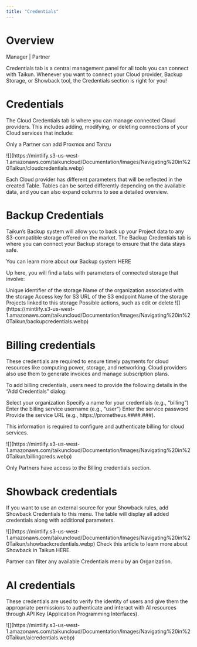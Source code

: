 ```yaml
---
title: "Credentials"
---
```


# Overview

<Icon icon="user-tie" iconType="solid" /> Manager | <Icon icon="handshake" iconType="solid" /> Partner

Credentials tab is a central management panel for all tools you can connect with Taikun. Whenever you want to connect your Cloud provider, Backup Storage, or Showback tool, the Credentials section is right for you!

# Credentials

The Cloud Credentials tab is where you can manage connected Cloud providers. This includes adding, modifying, or deleting connections of your Cloud services that include:

<Warning>Only a Partner can add Proxmox and Tanzu </Warning>

<CardGroup cols={4}>
  <Card title="Amazon Web Services (AWS)" />

  <Card title="Microsoft Azure" />

  <Card title="Google Cloud Platform (GCP)" />

  <Card title="OpenStack" />

  <Card title="Tanzu" />

  <Card title="Proxmox" />

  <Card title="Openshift" />

  <Card title="VMware vSphere" />

  <Card title="Zededa" />

  <Card title="Zadara" />
</CardGroup>

<Frame caption="Cloud credentials">
  ![](https://mintlify.s3-us-west-1.amazonaws.com/taikuncloud/Documentation/Images/Navigating%20in%20Taikun/cloudcredentials.webp)
</Frame>

Each Cloud provider has different parameters that will be reflected in the created Table. Tables can be sorted differently depending on the available data, and you can also expand columns to see a detailed overview.

# Backup Credentials

Taikun’s Backup system will allow you to back up your Project data to any S3-compatible storage offered on the market. The Backup Credentials tab is where you can connect your Backup storage to ensure that the data stays safe.

<Card title="Backup system" icon="right-to-bracket" href="/content/components/card-group" horizontal>
  You can learn more about our Backup system HERE
</Card>

Up here, you will find a tabs with parameters of connected storage that involve:

<Tabs>
  <Tab title="ID">
    Unique identifier of the storage
  </Tab>

  <Tab title="Organization">
    Name of the organization associated with the storage
  </Tab>

  <Tab title="S3 Access Key ID">
    Access key for S3
  </Tab>

  <Tab title="S3 Endpoint">
    URL of the S3 endpoint
  </Tab>

  <Tab title="S3 Name">
    Name of the storage
  </Tab>

  <Tab title="Associated Projects">
    Projects linked to this storage
  </Tab>

  <Tab title="Actions">
    Possible actions, such as edit or delete
  </Tab>
</Tabs>

<Frame caption="Backup credentials">
  ![](https://mintlify.s3-us-west-1.amazonaws.com/taikuncloud/Documentation/Images/Navigating%20in%20Taikun/backupcredentials.webp)
</Frame>

# Billing credentials

These credentials are required to ensure timely payments for cloud resources like computing power, storage, and networking. Cloud providers also use them to generate invoices and manage subscription plans.

To add billing credentials, users need to provide the following details in the “Add Credentials” dialog:

<Tabs>
  <Tab title="Organization">
    Select your organization
  </Tab>

  <Tab title="Name">
    Specify a name for your credentials (e.g., “billing”)
  </Tab>

  <Tab title="Username">
    Enter the billing service username (e.g., “user”)
  </Tab>

  <Tab title="Password">
    Enter the service password
  </Tab>

  <Tab title="URL">
    Provide the service URL (e.g., https://prometheus.####.###).
  </Tab>
</Tabs>

This information is required to configure and authenticate billing for cloud services.

<Frame caption="Billing credentials">
  ![](https://mintlify.s3-us-west-1.amazonaws.com/taikuncloud/Documentation/Images/Navigating%20in%20Taikun/billingcreds.webp)
</Frame>

<Tip>Only Partners have access to the Billing credentials section.</Tip>

# Showback credentials

If you want to use an external source for your Showback rules, add Showback Credentials to this menu. The table will display all added credentials along with additional parameters.

<Frame caption="Showback credentials">
  ![](https://mintlify.s3-us-west-1.amazonaws.com/taikuncloud/Documentation/Images/Navigating%20in%20Taikun/showbackcredentials.webp)
</Frame>

<Card title="Showback" href="/content/components/card-group" horizontal>
  Check this article to learn more about Showback in Taikun HERE.
</Card>

<Tip>Partner can filter any available Credentials menu by an Organization.</Tip>

# AI credentials

These credentials are used to verify the identity of users and give them the appropriate permissions to authenticate and interact with AI resources through API Key (Application Programming Interfaces).

<Frame caption="AI credentials">
  ![](https://mintlify.s3-us-west-1.amazonaws.com/taikuncloud/Documentation/Images/Navigating%20in%20Taikun/aicredentials.webp)
</Frame>